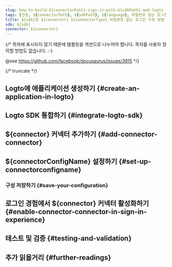 ```yaml
---
slug: how-to-build-${connectorPath}-sign-in-with-${sdkPath}-and-logto
tags: [인증, ${connectorPath}, ${sdkPath}, ${language}, 비밀번호 없는 로그인, 로그인, 로그인]
title: ${sdk}로 ${connector} ${connectorType} 비밀번호 없는 로그인 구축 방법
sdk: ${sdk}
connector: ${connector}
---
```


{/*
  목차에 표시되지 않기 때문에 템플릿을 섹션으로 나누어야 합니다.
  목차를 사용자 정의할 방법도 없습니다. :-)

  @see https://github.com/facebook/docusaurus/issues/3915
*/}



{/* truncate */}

<Intro connector={connector} sdk="${sdk}" link="${sdkOfficialLink}" />

## Logto에 애플리케이션 생성하기 \{#create-an-application-in-logto}

<CreateApplication type="${appType}" framework="${framework}" />

## Logto SDK 통합하기 \{#integrate-logto-sdk}

<IntegrateSdk />

## ${connector} 커넥터 추가하기 \{#add-connector-connector}

<AddPasswordlessConnector
  connector={connector}
  connectorType="${connectorType}"
  passwordlessSignUpIdentifier="${passwordlessSignUpIdentifier}"
/>

## ${connectorConfigName} 설정하기 \{#set-up-connectorconfigname}

<ConnectorGuide />

### 구성 저장하기 \{#save-your-configuration}

<SaveYourConfiguration connector={connector} />

## 로그인 경험에서 ${connector} 커넥터 활성화하기 \{#enable-connector-connector-in-sign-in-experience}

<EnablePasswordlessConnector
  connectorType="${connectorType}"
  passwordlessSignUpIdentifier="${passwordlessSignUpIdentifier}"
/>

## 테스트 및 검증 \{#testing-and-validation}

<TestingAndValidation connector={connector} sdk="${sdk}" />

## 추가 읽을거리 \{#further-readings}

<FurtherReadings />